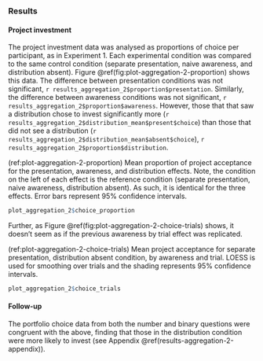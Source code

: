 ### Results {#results-aggregation-2}

#### Project investment

The project investment data was analysed as proportions of choice per
participant, as in Experiment 1. Each experimental condition was compared to the
same control condition (separate presentation, naive awareness, and distribution
absent). Figure \@ref(fig:plot-aggregation-2-proportion) shows this data. The
difference between presentation conditions was not significant,
`r results_aggregation_2$proportion$presentation`. Similarly, the
difference between awareness conditions was not significant,
`r results_aggregation_2$proportion$awareness`. However, those that that saw a
distribution chose to invest significantly more
(`r results_aggregation_2$distribution_mean$present$choice`) than those that did
not see a distribution
(`r results_aggregation_2$distribution_mean$absent$choice`),
`r results_aggregation_2$proportion$distribution`.

(ref:plot-aggregation-2-proportion) Mean proportion of project acceptance for the presentation, awareness, and distribution effects. Note, the condition on the left of each effect is the reference condition (separate presentation, naive awareness, distribution absent). As such, it is identical for the three effects. Error bars represent 95% confidence intervals.

```r
plot_aggregation_2$choice_proportion
```

Further, as Figure \@ref(fig:plot-aggregation-2-choice-trials) shows, it
doesn't seem as if the previous awareness by trial effect was replicated.

(ref:plot-aggregation-2-choice-trials) Mean project acceptance for separate presentation, distribution absent condition, by awareness and trial. LOESS is used for smoothing over trials and the shading represents 95% confidence intervals.

```r
plot_aggregation_2$choice_trials
```

#### Follow-up

The portfolio choice data from both the number and binary questions were
congruent with the above, finding that those in the distribution condition were
more likely to invest (see Appendix \@ref(results-aggregation-2-appendix)).
